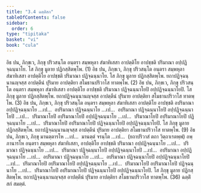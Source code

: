 ```yaml
---
title: "3.4 ฉตฺติํสก"
tableOfContents: false
sidebar:
  order: 6
type: "tipitaka"
basket: "vi"
book: "cula"
---
```



<DynamicBreadcrumb />

<Division number="165" book="cula">

<Paragraph number="691" book="cula">
อิธ ปน, ภิกฺขเว, ภิกฺขุ ปริวสนฺโต อนฺตรา สมฺพหุลา สํฆาทิเสสา อาปตฺติโย อาปชฺชติ ปริมาณา อปฺปฏิจฺฉนฺนาโย. โส ภิกฺขุ มูลาย ปฏิกสฺสิตพฺโพ. (1)
</Paragraph>

<Paragraph number="692" book="cula">
อิธ ปน, ภิกฺขเว, ภิกฺขุ ปริวสนฺโต อนฺตรา สมฺพหุลา สํฆาทิเสสา อาปตฺติโย อาปชฺชติ ปริมาณา ปฏิจฺฉนฺนาโย. โส ภิกฺขุ มูลาย ปฏิกสฺสิตพฺโพ. ยถาปฏิจฺฉนฺนานญฺจสฺส อาปตฺตีนํ ปุริมาย อาปตฺติยา สโมธานปริวาโส ทาตพฺโพ. (2)
</Paragraph>

<Paragraph number="693" book="cula">
อิธ ปน, ภิกฺขเว, ภิกฺขุ ปริวสนฺโต อนฺตรา สมฺพหุลา สํฆาทิเสสา อาปตฺติโย อาปชฺชติ ปริมาณา ปฏิจฺฉนฺนาโยปิ อปฺปฏิจฺฉนฺนาโยปิ. โส ภิกฺขุ มูลาย ปฏิกสฺสิตพฺโพ. ยถาปฏิจฺฉนฺนานญฺจสฺส อาปตฺตีนํ ปุริมาย อาปตฺติยา สโมธานปริวาโส ทาตพฺโพ. (3)
</Paragraph>

<Paragraph number="694" book="cula">
อิธ ปน, ภิกฺขเว, ภิกฺขุ ปริวสนฺโต อนฺตรา สมฺพหุลา สํฆาทิเสสา อาปตฺติโย อาปชฺชติ อปริมาณา อปฺปฏิจฺฉนฺนาโย …เป…  อปริมาณา ปฏิจฺฉนฺนาโย …เป…  อปริมาณา ปฏิจฺฉนฺนาโยปิ อปฺปฏิจฺฉนฺนาโยปิ …เป…  ปริมาณาโยปิ อปริมาณาโยปิ อปฺปฏิจฺฉนฺนาโย …เป…  ปริมาณาโยปิ อปริมาณาโยปิ ปฏิจฺฉนฺนาโย …เป…  ปริมาณาโยปิ อปริมาณาโยปิ ปฏิจฺฉนฺนาโยปิ อปฺปฏิจฺฉนฺนาโยปิ. โส ภิกฺขุ มูลาย ปฏิกสฺสิตพฺโพ. ยถาปฏิจฺฉนฺนานญฺจสฺส อาปตฺตีนํ ปุริมาย อาปตฺติยา สโมธานปริวาโส ทาตพฺโพ. (9)
</Paragraph>

<Paragraph number="695" book="cula">
อิธ ปน, ภิกฺขเว, ภิกฺขุ มานตฺตารโห …เป…  มานตฺตํ จรนฺโต …เป…  (ยถาปริวาสํ ตถา วิตฺถาเรตพฺพํ) อพฺภานารโห อนฺตรา สมฺพหุลา สํฆาทิเสสา, อาปตฺติโย อาปชฺชติ ปริมาณา อปฺปฏิจฺฉนฺนาโย …เป…  ปริมาณา ปฏิจฺฉนฺนาโย …เป…  ปริมาณา ปฏิจฺฉนฺนาโยปิ อปฺปฏิจฺฉนฺนาโยปิ …เป…  อปริมาณา อปฺปฏิจฺฉนฺนาโย …เป…  อปริมาณา ปฏิจฺฉนฺนาโย …เป…  อปริมาณา ปฏิจฺฉนฺนาโยปิ อปฺปฏิจฺฉนฺนาโยปิ …เป…  ปริมาณาโยปิ อปริมาณาโยปิ อปฺปฏิจฺฉนฺนาโย …เป…  ปริมาณาโยปิ อปริมาณาโยปิ ปฏิจฺฉนฺนาโย …เป…  ปริมาณาโยปิ อปริมาณาโยปิ ปฏิจฺฉนฺนาโยปิ อปฺปฏิจฺฉนฺนาโยปิ. โส ภิกฺขุ มูลาย ปฏิกสฺสิตพฺโพ. ยถาปฏิจฺฉนฺนานญฺจสฺส อาปตฺตีนํ ปุริมาย อาปตฺติยา สโมธานปริวาโส ทาตพฺโพ. (36)

</Paragraph>
</Division>

<Paragraph number="696" type="center" book="cula">
ฉตฺติํสกํ สมตฺตํ.
</Paragraph>